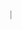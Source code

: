 <includeonly>｜</span><span style="white-space:nowrap"></includeonly><noinclude>{{documentation}}<!-- 在 /doc 加入分類和interwiki --></noinclude>